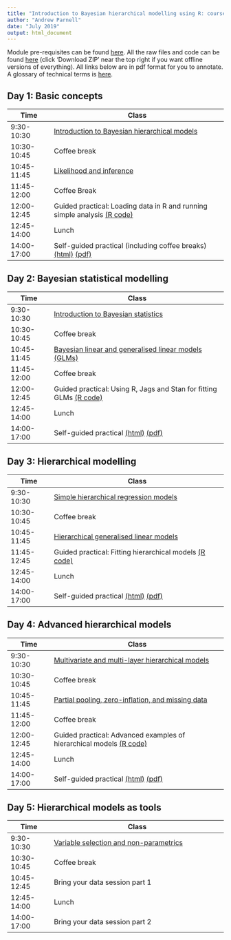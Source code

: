 ```yaml
---
title: "Introduction to Bayesian hierarchical modelling using R: course timetable"
author: "Andrew Parnell"
date: "July 2019"
output: html_document
---
```


Module pre-requisites can be found [here](https://andrewcparnell.github.io/bhm_course/Prerequisites.html). All the raw files and code can be found [here](https://www.github.com/andrewcparnell/bhm_course) (click 'Download ZIP' near the top right if you want offline versions of everything). All links below are in pdf format for you to annotate. A glossary of technical terms is [here](https://andrewcparnell.github.io/bhm_course/glossary.html).

## Day 1: Basic concepts

Time  | Class
------------- | ----------------------------------------------------
9:30-10:30 | [Introduction to Bayesian hierarchical models](https://andrewcparnell.github.io/bhm_course/slides/class_1_intro.pdf)
10:30-10:45 | Coffee break
10:45-11:45 | [Likelihood and inference](https://andrewcparnell.github.io/bhm_course/slides/class_2_inference.pdf)
11:45-12:00 | Coffee Break 
12:00-12:45 | Guided practical: Loading data in R and running simple analysis [(R code)](https://andrewcparnell.github.io/bhm_course/practicals/tutor_1_R_basics.R)
12:45-14:00 | Lunch
14:00-17:00 | Self-guided practical (including coffee breaks) [(html)](https://andrewcparnell.github.io/bhm_course/practicals/practical_1_using_R_for_lr_and_glms.html) [(pdf)](https://andrewcparnell.github.io/bhm_course/practicals/practical_1_using_R_for_lr_and_glms.pdf)

## Day 2: Bayesian statistical modelling

Time  | Class
------------- | ----------------------------------------------------
9:30-10:30 | [Introduction to Bayesian statistics](https://andrewcparnell.github.io/bhm_course/slides/class_3_intro_bayes.pdf) 
10:30-10:45 | Coffee break
10:45-11:45 | [Bayesian linear and generalised linear models (GLMs)](https://andrewcparnell.github.io/bhm_course/slides/class_4_bglms.pdf) 
11:45-12:00 | Coffee break
12:00-12:45 | Guided practical: Using R, Jags and Stan for fitting GLMs [(R code)](https://andrewcparnell.github.io/bhm_course/practicals/tutor_2_R_jags_stan.R)
12:45-14:00 | Lunch
14:00-17:00 | Self-guided practical [(html)](https://andrewcparnell.github.io/bhm_course/practicals/practical_2_R_jags_stan_GLMs.html) [(pdf)](https://andrewcparnell.github.io/bhm_course/practicals/practical_2_R_jags_stan_GLMs.pdf)

## Day 3: Hierarchical modelling

Time  | Class
------------- | ----------------------------------------------------
9:30-10:30 | [Simple hierarchical regression models](https://andrewcparnell.github.io/bhm_course/slides/class_5_hlms.pdf) 
10:30-10:45 | Coffee break
10:45-11:45 | [Hierarchical generalised linear models](https://andrewcparnell.github.io/bhm_course/slides/class_6_hglms.pdf) 
11:45-12:45 | Guided practical: Fitting hierarchical models [(R code)](https://andrewcparnell.github.io/bhm_course/practicals/tutor_3_fit_hm.R)
12:45-14:00 | Lunch
14:00-17:00 | Self-guided practical [(html)](https://andrewcparnell.github.io/bhm_course/practicals/practical_3_hglms.html) [(pdf)](https://andrewcparnell.github.io/bhm_course/practicals/practical_3_hglms.pdf)

## Day 4: Advanced hierarchical models

Time  | Class
------------- | ----------------------------------------------------
9:30-10:30 | [Multivariate and multi-layer hierarchical models](https://andrewcparnell.github.io/bhm_course/slides/class_7_multihms.pdf) 
10:30-10:45 | Coffee break
10:45-11:45 | [Partial pooling, zero-inflation, and missing data](https://andrewcparnell.github.io/bhm_course/slides/class_8_pp_zi_multinom.pdf) 
11:45-12:00 | Coffee break
12:00-12:45 | Guided practical: Advanced examples of hierarchical models [(R code)](https://andrewcparnell.github.io/bhm_course/practicals/tutor_4_adv_hms.R)
12:45-14:00 | Lunch
14:00-17:00 | Self-guided practical [(html)](https://andrewcparnell.github.io/bhm_course/practicals/practical_4_advanced_hglms.html) [(pdf)](https://andrewcparnell.github.io/bhm_course/practicals/practical_4_advanced_hglms.pdf)

## Day 5: Hierarchical models as tools

Time  | Class
------------- | ----------------------------------------------------
9:30-10:30 | [Variable selection and non-parametrics](https://andrewcparnell.github.io/bhm_course/slides/class_9_varsel.pdf) 
10:30-10:45 | Coffee break
10:45-12:45 | Bring your data session part 1
12:45-14:00 | Lunch
14:00-17:00 | Bring your data session part 2